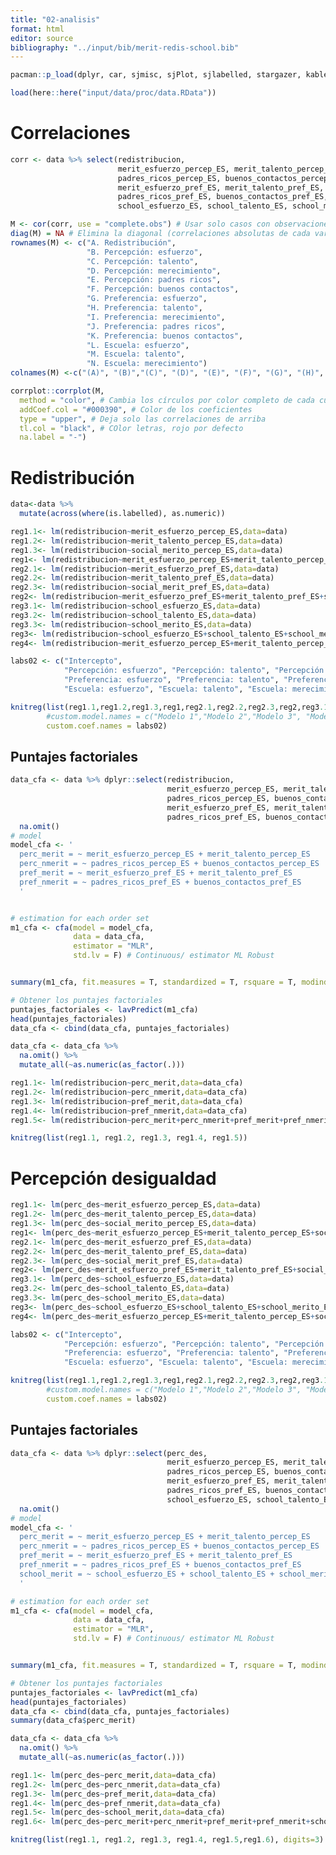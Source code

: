 ```yaml
---
title: "02-analisis"
format: html
editor: source
bibliography: "../input/bib/merit-redis-school.bib"
---
```


```r
pacman::p_load(dplyr, car, sjmisc, sjPlot, sjlabelled, stargazer, kableExtra, corrplot, texreg, ggplot2, ggpubr, lavaan, haven)
```

```r
load(here::here("input/data/proc/data.RData"))
```

# Correlaciones

```r
corr <- data %>% select(redistribucion, 
                        merit_esfuerzo_percep_ES, merit_talento_percep_ES, social_merito_percep_ES, 
                        padres_ricos_percep_ES, buenos_contactos_percep_ES,
                        merit_esfuerzo_pref_ES, merit_talento_pref_ES, social_merit_pref_ES, 
                        padres_ricos_pref_ES, buenos_contactos_pref_ES,
                        school_esfuerzo_ES, school_talento_ES, school_merito_ES)
```

```r
M <- cor(corr, use = "complete.obs") # Usar solo casos con observaciones completas
diag(M) = NA # Elimina la diagonal (correlaciones absolutas de cada variable consigmo misma)
rownames(M) <- c("A. Redistribución",
                 "B. Percepción: esfuerzo",
                 "C. Percepción: talento",
                 "D. Percepción: merecimiento",
                 "E. Percepción: padres ricos",
                 "F. Percepción: buenos contactos",
                 "G. Preferencia: esfuerzo",
                 "H. Preferencia: talento",
                 "I. Preferencia: merecimiento",
                 "J. Preferencia: padres ricos",
                 "K. Preferencia: buenos contactos",
                 "L. Escuela: esfuerzo",
                 "M. Escuela: talento",
                 "N. Escuela: merecimiento")
colnames(M) <-c("(A)", "(B)","(C)", "(D)", "(E)", "(F)", "(G)", "(H)", "(I)", "(J)", "(K)", "(L)", "(M)", "(N)")
```

```r
corrplot::corrplot(M,
  method = "color", # Cambia los círculos por color completo de cada cuadrante
  addCoef.col = "#000390", # Color de los coeficientes
  type = "upper", # Deja solo las correlaciones de arriba
  tl.col = "black", # COlor letras, rojo por defecto
  na.label = "-")
```

# Redistribución


```r
data<-data %>%
  mutate(across(where(is.labelled), as.numeric))

reg1.1<- lm(redistribucion~merit_esfuerzo_percep_ES,data=data)
reg1.2<- lm(redistribucion~merit_talento_percep_ES,data=data)
reg1.3<- lm(redistribucion~social_merito_percep_ES,data=data)
reg1<- lm(redistribucion~merit_esfuerzo_percep_ES+merit_talento_percep_ES+social_merito_percep_ES,data=data)
reg2.1<- lm(redistribucion~merit_esfuerzo_pref_ES,data=data)
reg2.2<- lm(redistribucion~merit_talento_pref_ES,data=data)
reg2.3<- lm(redistribucion~social_merit_pref_ES,data=data)
reg2<- lm(redistribucion~merit_esfuerzo_pref_ES+merit_talento_pref_ES+social_merit_pref_ES,data=data)
reg3.1<- lm(redistribucion~school_esfuerzo_ES,data=data)
reg3.2<- lm(redistribucion~school_talento_ES,data=data)
reg3.3<- lm(redistribucion~school_merito_ES,data=data)
reg3<- lm(redistribucion~school_esfuerzo_ES+school_talento_ES+school_merito_ES,data=data)
reg4<- lm(redistribucion~merit_esfuerzo_percep_ES+merit_talento_percep_ES+social_merito_percep_ES+merit_esfuerzo_pref_ES+merit_talento_pref_ES+social_merit_pref_ES+school_esfuerzo_ES+school_talento_ES+school_merito_ES,data=data)

labs02 <- c("Intercepto",
            "Percepción: esfuerzo", "Percepción: talento", "Percepción: merecimiento",
            "Preferencia: esfuerzo", "Preferencia: talento", "Preferencia: merecimiento",
            "Escuela: esfuerzo", "Escuela: talento", "Escuela: merecimiento")

knitreg(list(reg1.1,reg1.2,reg1.3,reg1,reg2.1,reg2.2,reg2.3,reg2,reg3.1,reg3.2,reg3.3,reg3, reg4),
        #custom.model.names = c("Modelo 1","Modelo 2","Modelo 3", "Modelo 4"),
        custom.coef.names = labs02)
```

## Puntajes factoriales

```r
data_cfa <- data %>% dplyr::select(redistribucion,
                                   merit_esfuerzo_percep_ES, merit_talento_percep_ES,
                                   padres_ricos_percep_ES, buenos_contactos_percep_ES,
                                   merit_esfuerzo_pref_ES, merit_talento_pref_ES,
                                   padres_ricos_pref_ES, buenos_contactos_pref_ES) %>% 
  na.omit()
# model
model_cfa <- '
  perc_merit = ~ merit_esfuerzo_percep_ES + merit_talento_percep_ES
  perc_nmerit = ~ padres_ricos_percep_ES + buenos_contactos_percep_ES
  pref_merit = ~ merit_esfuerzo_pref_ES + merit_talento_pref_ES
  pref_nmerit = ~ padres_ricos_pref_ES + buenos_contactos_pref_ES
  '


# estimation for each order set
m1_cfa <- cfa(model = model_cfa, 
              data = data_cfa,
              estimator = "MLR", 
              std.lv = F) # Continuous/ estimator ML Robust


summary(m1_cfa, fit.measures = T, standardized = T, rsquare = T, modindices = T) 

# Obtener los puntajes factoriales
puntajes_factoriales <- lavPredict(m1_cfa)
head(puntajes_factoriales)
data_cfa <- cbind(data_cfa, puntajes_factoriales)
```

```r
data_cfa <- data_cfa %>%
  na.omit() %>%
  mutate_all(~as.numeric(as_factor(.)))
```

```r
reg1.1<- lm(redistribucion~perc_merit,data=data_cfa)
reg1.2<- lm(redistribucion~perc_nmerit,data=data_cfa)
reg1.3<- lm(redistribucion~pref_merit,data=data_cfa)
reg1.4<- lm(redistribucion~pref_nmerit,data=data_cfa)
reg1.5<- lm(redistribucion~perc_merit+perc_nmerit+pref_merit+pref_nmerit,data=data_cfa)

knitreg(list(reg1.1, reg1.2, reg1.3, reg1.4, reg1.5))
```

# Percepción desigualdad

```r
reg1.1<- lm(perc_des~merit_esfuerzo_percep_ES,data=data)
reg1.2<- lm(perc_des~merit_talento_percep_ES,data=data)
reg1.3<- lm(perc_des~social_merito_percep_ES,data=data)
reg1<- lm(perc_des~merit_esfuerzo_percep_ES+merit_talento_percep_ES+social_merito_percep_ES,data=data)
reg2.1<- lm(perc_des~merit_esfuerzo_pref_ES,data=data)
reg2.2<- lm(perc_des~merit_talento_pref_ES,data=data)
reg2.3<- lm(perc_des~social_merit_pref_ES,data=data)
reg2<- lm(perc_des~merit_esfuerzo_pref_ES+merit_talento_pref_ES+social_merit_pref_ES,data=data)
reg3.1<- lm(perc_des~school_esfuerzo_ES,data=data)
reg3.2<- lm(perc_des~school_talento_ES,data=data)
reg3.3<- lm(perc_des~school_merito_ES,data=data)
reg3<- lm(perc_des~school_esfuerzo_ES+school_talento_ES+school_merito_ES,data=data)
reg4<- lm(perc_des~merit_esfuerzo_percep_ES+merit_talento_percep_ES+social_merito_percep_ES+merit_esfuerzo_pref_ES+merit_talento_pref_ES+social_merit_pref_ES+school_esfuerzo_ES+school_talento_ES+school_merito_ES,data=data)

labs02 <- c("Intercepto",
            "Percepción: esfuerzo", "Percepción: talento", "Percepción: merecimiento",
            "Preferencia: esfuerzo", "Preferencia: talento", "Preferencia: merecimiento",
            "Escuela: esfuerzo", "Escuela: talento", "Escuela: merecimiento")

knitreg(list(reg1.1,reg1.2,reg1.3,reg1,reg2.1,reg2.2,reg2.3,reg2,reg3.1,reg3.2,reg3.3,reg3, reg4),
        #custom.model.names = c("Modelo 1","Modelo 2","Modelo 3", "Modelo 4"),
        custom.coef.names = labs02)
```

## Puntajes factoriales

```r
data_cfa <- data %>% dplyr::select(perc_des,
                                   merit_esfuerzo_percep_ES, merit_talento_percep_ES,
                                   padres_ricos_percep_ES, buenos_contactos_percep_ES,
                                   merit_esfuerzo_pref_ES, merit_talento_pref_ES,
                                   padres_ricos_pref_ES, buenos_contactos_pref_ES,
                                   school_esfuerzo_ES, school_talento_ES, school_merito_ES) %>% 
  na.omit()
# model
model_cfa <- '
  perc_merit = ~ merit_esfuerzo_percep_ES + merit_talento_percep_ES
  perc_nmerit = ~ padres_ricos_percep_ES + buenos_contactos_percep_ES
  pref_merit = ~ merit_esfuerzo_pref_ES + merit_talento_pref_ES
  pref_nmerit = ~ padres_ricos_pref_ES + buenos_contactos_pref_ES
  school_merit = ~ school_esfuerzo_ES + school_talento_ES + school_merito_ES
  '

# estimation for each order set
m1_cfa <- cfa(model = model_cfa, 
              data = data_cfa,
              estimator = "MLR", 
              std.lv = F) # Continuous/ estimator ML Robust


summary(m1_cfa, fit.measures = T, standardized = T, rsquare = T, modindices = T) 

# Obtener los puntajes factoriales
puntajes_factoriales <- lavPredict(m1_cfa)
head(puntajes_factoriales)
data_cfa <- cbind(data_cfa, puntajes_factoriales)
summary(data_cfa$perc_merit)
```

```r
data_cfa <- data_cfa %>%
  na.omit() %>%
  mutate_all(~as.numeric(as_factor(.)))
```

```r
reg1.1<- lm(perc_des~perc_merit,data=data_cfa)
reg1.2<- lm(perc_des~perc_nmerit,data=data_cfa)
reg1.3<- lm(perc_des~pref_merit,data=data_cfa)
reg1.4<- lm(perc_des~pref_nmerit,data=data_cfa)
reg1.5<- lm(perc_des~school_merit,data=data_cfa)
reg1.6<- lm(perc_des~perc_merit+perc_nmerit+pref_merit+pref_nmerit+school_merit,data=data_cfa)

knitreg(list(reg1.1, reg1.2, reg1.3, reg1.4, reg1.5,reg1.6), digits=3)
```

